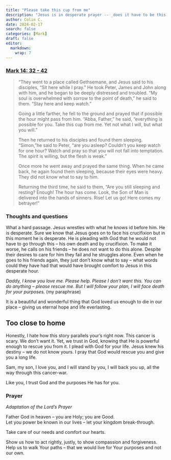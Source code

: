 ```yaml
---
title: "Please take this cup from me"
description: "Jesus is in desperate prayer -- _does it have to be this way?_"
author: Colin C.
date: 2024-02-17
search: false
categories: [Mark]
draft: false
editor: 
  markdown: 
    wrap: 7
---
```


### [Mark 14: 32 - 42](https://www.bible.com/bible/111/MRK.14.NIV)

> “They went to a place called Gethsemane, and Jesus said to his disciples, “Sit here while I pray.” He took Peter, James and John along with him, and he began to be deeply distressed and troubled. “My soul is overwhelmed with sorrow to the point of death,” he said to them. “Stay here and keep watch.”
>
> Going a little farther, he fell to the ground and prayed that if possible the hour might pass from him. “Abba,  Father,” he said, “everything is possible for you. Take this cup from me. Yet not what I will, but what you will.”
>
> Then he returned to his disciples and found them sleeping. “Simon,”he said to Peter, “are you asleep? Couldn’t you keep watch for one hour? Watch and pray so that you will not fall into temptation. The spirit is willing, but the flesh is weak.”
>
> Once more he went away and prayed the same thing. When he came back, he again found them sleeping, because their eyes were heavy. They did not know what to say to him.
>
> Returning the third time, he said to them, “Are you still sleeping and resting? Enough! The hour has come. Look, the Son of Man is delivered into the hands of sinners. Rise! Let us go! Here comes my betrayer!”


### Thoughts and questions 

What a hard passage.  Jesus wrestles with what he knows id before him.  He is desperate.  Sure we know that Jesus goes on to face his crucifixion but in this moment he is desperate.  He is pleading with God that he would not have to go through this -- his own death and by crucifixion.  To make it worse, he calls on his friends -- he does not want to do this alone.  Despite their desires to care for him they fail and he struggles alone.  Even when he goes to his friends again, they just don't know what to say -- what words could they have had that would have brought comfort to Jesus in this desperate hour.  

_Daddy, I know you love me.  Please help. Please I don't want this.  You can do anything -- please rescue me.  But I will follow your plan, I will face death for your purposes._ (my paraphrase)

It is a beautiful and wonderful thing that God loved us enough to die in our place -- giving us eternal hope and life everlasting.


::: {.callout-note icon="false"} 
## Too close to home

Honestly, I hate how this story parallels your's right now. This cancer is scary.  We don't want it.  Yet, we trust in God, knowing that He is powerful enough to rescue you from it.  I plead with God for your life.  Jesus knew his destiny -- we do not know yours.  I pray that God would rescue you and give you a long life.  

Sam, my son, I love you, and I will stand by you, I will back you up, all the way through this cancer-war. 

Like you, I trust God and the purposes He has for you.

:::

### Prayer

_Adaptation of the Lord's Prayer_

Father God in heaven -- you are Holy; you are Good. \
Let you power be known in our lives -- let your kingdom break-through.

Take care of our needs and comfort our hearts.\

Show us how to act rightly, justly, to show compassion and forgiveness.\
Help us to walk Your paths -- that we would live for Your purposes and not our own.  
